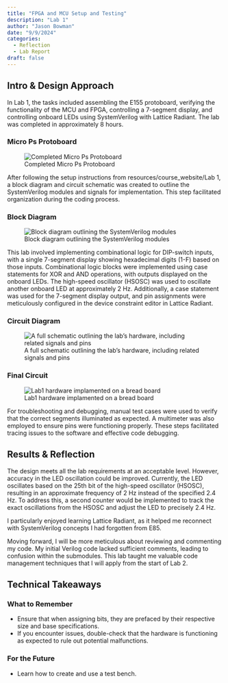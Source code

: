 ```yaml
---
title: "FPGA and MCU Setup and Testing"
description: "Lab 1"
author: "Jason Bowman"
date: "9/9/2024"
categories:
  - Reflection
  - Lab Report
draft: false
---
```

## Intro & Design Approach
In Lab 1, the tasks included assembling the E155 protoboard, verifying the functionality of the MCU and FPGA, controlling a 7-segment display, and controlling onboard LEDs using SystemVerilog with Lattice Radiant. The lab was completed in approximately 8 hours.

### Micro Ps Protoboard
![Completed Micro Ps Protoboard](images/lab1_protoboard.jpeg)

After following the setup instructions from resources/course_website/Lab 1, a block diagram and circuit schematic was created to outline the SystemVerilog modules and signals for implementation. This step facilitated organization during the coding process.

### Block Diagram
![Block diagram outlining the SystemVerilog modules](images/lab1_block_diagram.jpeg)

This lab involved implementing combinational logic for DIP-switch inputs, with a single 7-segment display showing hexadecimal digits (1-F) based on those inputs. Combinational logic blocks were implemented using case statements for XOR and AND operations, with outputs displayed on the onboard LEDs. The high-speed oscillator (HSOSC) was used to oscillate another onboard LED at approximately 2 Hz. Additionally, a case statement was used for the 7-segment display output, and pin assignments were meticulously configured in the device constraint editor in Lattice Radiant.

### Circuit Diagram
![A full schematic outlining the lab's hardware, including related signals and pins](images/lab1_circuit_diagram.jpeg)

### Final Circuit
![Lab1 hardware implamented on a bread board](images/lab1_circuit.jpeg)

For troubleshooting and debugging, manual test cases were used to verify that the correct segments illuminated as expected. A multimeter was also employed to ensure pins were functioning properly. These steps facilitated tracing issues to the software and effective code debugging.

## Results & Reflection
The design meets all the lab requirements at an acceptable level. However, accuracy in the LED oscillation could be improved. Currently, the LED oscillates based on the 25th bit of the high-speed oscillator (HSOSC), resulting in an approximate frequency of 2 Hz instead of the specified 2.4 Hz. To address this, a second counter would be implemented to track the exact oscillations from the HSOSC and adjust the LED to precisely 2.4 Hz.

I particularly enjoyed learning Lattice Radiant, as it helped me reconnect with SystemVerilog concepts I had forgotten from E85.

Moving forward, I will be more meticulous about reviewing and commenting my code. My initial Verilog code lacked sufficient comments, leading to confusion within the submodules. This lab taught me valuable code management techniques that I will apply from the start of Lab 2.

## Technical Takeaways

### What to Remember
- Ensure that when assigning bits, they are prefaced by their respective size and base specifications.
- If you encounter issues, double-check that the hardware is functioning as expected to rule out potential malfunctions.

### For the Future
- Learn how to create and use a test bench.